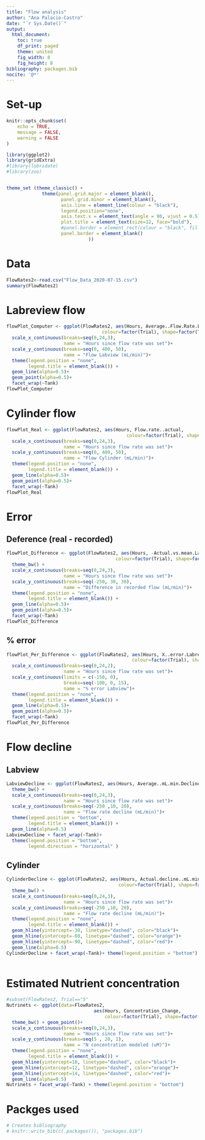 ```yaml
---
title: "Flow analysis"
author: "Ana Palacio-Castro"
date: "`r Sys.Date()`"
output:
  html_document:
    toc: true
    df_print: paged
    theme: united
    fig_width: 8 
    fig_height: 8
bibliography: packages.bib
nocite: '@*'
---
```


# Set-up

```r
knitr::opts_chunk$set(
	echo = TRUE,
	message = FALSE,
	warning = FALSE
)
```

```r
library(ggplot2)
library(gridExtra)
#library(lubridate)
#library(zoo)


theme_set (theme_classic() +
             theme(panel.grid.major = element_blank(),
                    panel.grid.minor = element_blank(), 
                    axis.line = element_line(colour = "black"),
                    legend.position="none",
                    axis.text.x = element_text(angle = 90, vjust = 0.5),
                    plot.title = element_text(size=12, face="bold"),
                    #panel.border = element_rect(colour = "black", fill=NA, size=1)
                    panel.border = element_blank()
                              ))
```

# Data 
```r
FlowRates2<-read.csv("Flow_Data_2020-07-15.csv")
summary(FlowRates2)

```

# Labreview flow 

```r
flowPlot_Computer <- ggplot(FlowRates2, aes(Hours, Average..Flow.Rate.Labview, 
                                   colour=factor(Trial), shape=factor(Trial))) + theme_bw() +
  scale_x_continuous(breaks=seq(0,24,3),
                     name = "Hours since flow rate was set")+
  scale_y_continuous(breaks=seq(0, 400, 50),
                     name = "Flow Labview (mL/min)")+
  theme(legend.position = "none",
        legend.title = element_blank()) + 
  geom_line(alpha=0.5)+
  geom_point(alpha=0.5)+
  facet_wrap(~Tank)
flowPlot_Computer

```

# Cylinder flow 

```r
flowPlot_Real <- ggplot(FlowRates2, aes(Hours, Flow.rate..actual, 
                                            colour=factor(Trial), shape=factor(Trial))) + theme_bw() +
  scale_x_continuous(breaks=seq(0,24,3),
                     name = "Hours since flow rate was set")+
  scale_y_continuous(breaks=seq(0, 400, 50),
                     name = "Flow Cylinder (mL/min)")+
  theme(legend.position = "none",
        legend.title = element_blank()) + 
  geom_line(alpha=0.5)+
  geom_point(alpha=0.5)+
  facet_wrap(~Tank)
flowPlot_Real

```

# Error 

## Deference (real - recorded)


```r
flowPlot_Difference <- ggplot(FlowRates2, aes(Hours, -Actual.vs.mean.Labview..mL.min., 
                                        colour=factor(Trial), shape=factor(Trial))) +
  theme_bw() +
  scale_x_continuous(breaks=seq(0,24,3),
                     name = "Hours since flow rate was set")+
  scale_y_continuous(breaks=seq(-250, 30, 30),
                     name = "Difference in recorded flow (mL/min)")+
  theme(legend.position = "none",
        legend.title = element_blank()) + 
  geom_line(alpha=0.5)+
  geom_point(alpha=0.5)+
  facet_wrap(~Tank)
flowPlot_Difference

```

## % error 

```r
flowPlot_Per_Difference <- ggplot(FlowRates2, aes(Hours, X..error.Labreview, 
                                              colour=factor(Trial), shape=factor(Trial))) + theme_bw() +
  scale_x_continuous(breaks=seq(0,24,2),
                     name = "Hours since flow rate was set")+
  scale_y_continuous(limits = c(-150, 0),
                     breaks=seq(-100, 0, 15),
                     name = "% error Labview")+
  theme(legend.position = "none",
        legend.title = element_blank()) + 
  geom_line(alpha=0.5)+
  geom_point(alpha=0.5)+
  facet_wrap(~Tank)
flowPlot_Per_Difference


```


# Flow decline 

## Labview 

```r
LabviewDecline <- ggplot(FlowRates2, aes(Hours, Average..mL.min.Decline.Labview, colour=factor(Trial))) +
  theme_bw() +
  scale_x_continuous(breaks=seq(0,24,3),
                     name = "Hours since flow rate was set")+
  scale_y_continuous(breaks=seq(-250 ,10, 20),
                     name = "Flow rate decline (mL/min)")+
  theme(legend.position = "bottom",
        legend.title = element_blank()) +
  geom_line(alpha=0.5)
LabviewDecline + facet_wrap(~Tank)+
  theme(legend.position = "bottom",
        legend.direction = "horizontal" )

```

## Cylinder

```r
CylinderDecline <- ggplot(FlowRates2, aes(Hours, Actual.decline..mL.min., 
                                         colour=factor(Trial), shape=factor(Trial))) +
  theme_bw() +
  scale_x_continuous(breaks=seq(0,24,3),
                     name = "Hours since flow rate was set")+
  scale_y_continuous(breaks=seq(-250 ,10, 20),
                     name = "Flow rate decline (mL/min)")+
  theme(legend.position = "none",
        legend.title = element_blank()) + 
  geom_hline(yintercept=-30, linetype="dashed", color="black")+
  geom_hline(yintercept=-60, linetype="dashed", color="orange")+
  geom_hline(yintercept=-90, linetype="dashed", color="red")+
  geom_line(alpha=0.5)
CylinderDecline + facet_wrap(~Tank)+ theme(legend.position = "bottom")
  

```

# Estimated Nutrient concentration

```r
#subset(FlowRates2, Trial=="5"
Nutrinets <- ggplot(data=FlowRates2,
                                aes(Hours, Concentration_Change, 
                                    colour=factor(Trial), shape=factor(Trial))) +
  theme_bw() + geom_point()+
  scale_x_continuous(breaks=seq(0,24,3),
                     name = "Hours since flow rate was set")+
  scale_y_continuous(breaks=seq(5 , 20, 1),
                     name = "N concentration modeled (uM)")+
  theme(legend.position = "none",
        legend.title = element_blank()) + 
  geom_hline(yintercept=10, linetype="dashed", color="black")+
  geom_hline(yintercept=12, linetype="dashed", color="orange")+
  geom_hline(yintercept=14, linetype="dashed", color="red")+
  geom_line(alpha=0.5)
Nutrinets + facet_wrap(~Tank) + theme(legend.position = "bottom")
```

# Packges used

```r
# Creates bibliography 
# knitr::write_bib(c(.packages()), "packages.bib")
```

